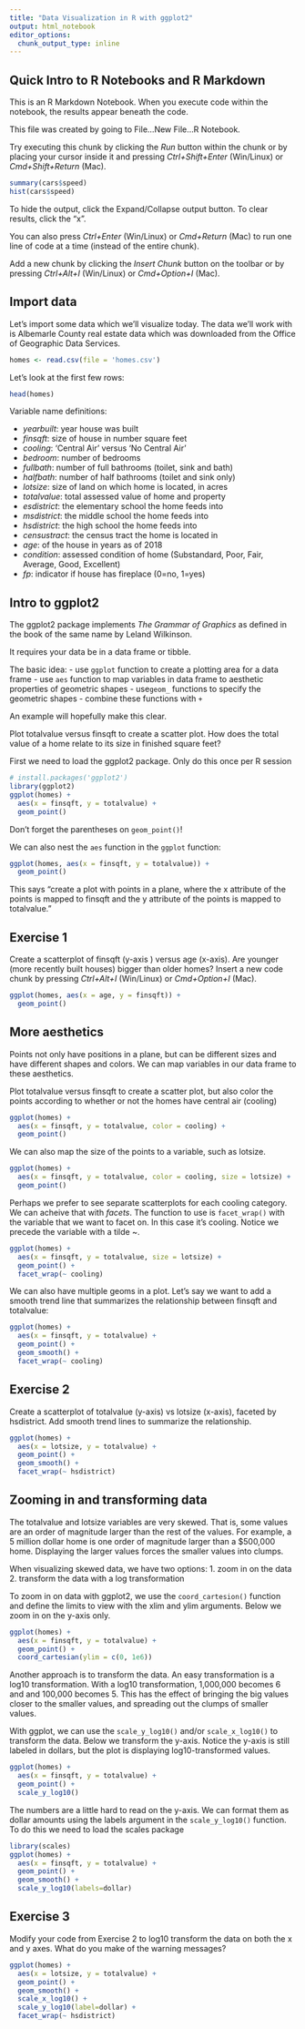 ```yaml
---
title: "Data Visualization in R with ggplot2"
output: html_notebook
editor_options: 
  chunk_output_type: inline
---
```


## Quick Intro to R Notebooks and R Markdown

This is an R Markdown Notebook. When you execute code within the notebook, the results appear beneath the code. 

This file was created by going to File...New File...R Notebook.

Try executing this chunk by clicking the *Run* button within the chunk or by placing your cursor inside it and pressing *Ctrl+Shift+Enter* (Win/Linux) or *Cmd+Shift+Return* (Mac). 

```r
summary(cars$speed)
hist(cars$speed)
```

To hide the output, click the Expand/Collapse output button. To clear results, click the "x". 

You can also press *Ctrl+Enter* (Win/Linux) or *Cmd+Return* (Mac) to run one line of code at a time (instead of the entire chunk).

Add a new chunk by clicking the *Insert Chunk* button on the toolbar or by pressing *Ctrl+Alt+I* (Win/Linux) or *Cmd+Option+I* (Mac).  


## Import data

Let's import some data which we'll visualize today. The data we'll work with is Albemarle County real estate data which was downloaded from the Office of Geographic Data Services.

```r
homes <- read.csv(file = 'homes.csv')
```

Let's look at the first few rows:

```r
head(homes)
```

Variable name definitions:

- *yearbuilt*: year house was built
- *finsqft*: size of house in number square feet
- *cooling*: 'Central Air' versus 'No Central Air'
- *bedroom*: number of bedrooms
- *fullbath*: number of full bathrooms (toilet, sink and bath)
- *halfbath*: number of half bathrooms (toilet and sink only)
- *lotsize*: size of land on which home is located, in acres
- *totalvalue*: total assessed value of home and property
- *esdistrict*: the elementary school the home feeds into
- *msdistrict*: the middle school the home feeds into
- *hsdistrict*: the high school the home feeds into
- *censustract*: the census tract the home is located in
- *age*: of the house in years as of 2018
- *condition*: assessed condition of home (Substandard, Poor, Fair, Average, Good, Excellent)
- *fp*: indicator if house has fireplace (0=no, 1=yes)


## Intro to ggplot2

The ggplot2 package implements *The Grammar of Graphics* as defined in the book of the same name by Leland Wilkinson.

It requires your data be in a data frame or tibble.

The basic idea:
- use `ggplot` function to create a plotting area for a data frame
- use `aes` function to map variables in data frame to aesthetic properties of geometric shapes
- use`geom_` functions to specify the geometric shapes
- combine these functions with `+`

An example will hopefully make this clear.

Plot totalvalue versus finsqft to create a scatter plot. How does the total value of a home relate to its size in finished square feet?

First we need to load the ggplot2 package. Only do this once per R session

```r
# install.packages('ggplot2')
library(ggplot2)
ggplot(homes) +
  aes(x = finsqft, y = totalvalue) +
  geom_point()
```

Don't forget the parentheses on `geom_point()`! 

We can also nest the `aes` function in the `ggplot` function:

```r
ggplot(homes, aes(x = finsqft, y = totalvalue)) +
  geom_point()
```

This says "create a plot with points in a plane, where the x attribute of the points is mapped to finsqft and the y attribute of the points is mapped to totalvalue."

## Exercise 1

Create a scatterplot of finsqft (y-axis ) versus age (x-axis). Are younger (more recently built houses) bigger than older homes? Insert a new code chunk by pressing *Ctrl+Alt+I* (Win/Linux) or *Cmd+Option+I* (Mac).  

```r
ggplot(homes, aes(x = age, y = finsqft)) + 
  geom_point()

```


## More aesthetics

Points not only have positions in a plane, but can be different sizes and have different shapes and colors. We can map variables in our data frame to these aesthetics. 

Plot totalvalue versus finsqft to create a scatter plot, but also color the points according to whether or not the homes have central air (cooling)

```r
ggplot(homes) +
  aes(x = finsqft, y = totalvalue, color = cooling) +
  geom_point()
```

We can also map the size of the points to a variable, such as lotsize.

```r
ggplot(homes) +
  aes(x = finsqft, y = totalvalue, color = cooling, size = lotsize) +
  geom_point()

```

Perhaps we prefer to see separate scatterplots for each cooling category. We can acheive that with *facets*. The function to use is `facet_wrap()` with the variable that we want to facet on. In this case it's cooling. Notice we precede the variable with a tilde ~.  

```r
ggplot(homes) +
  aes(x = finsqft, y = totalvalue, size = lotsize) +
  geom_point() +
  facet_wrap(~ cooling)

```

We can also have multiple geoms in a plot. Let's say we want to add a smooth trend line that summarizes the relationship between finsqft and totalvalue:

```r
ggplot(homes) +
  aes(x = finsqft, y = totalvalue) +
  geom_point() +
  geom_smooth() +
  facet_wrap(~ cooling)

```

## Exercise 2

Create a scatterplot of totalvalue (y-axis) vs lotsize (x-axis), faceted by hsdistrict. Add smooth trend lines to summarize the relationship.

```r
ggplot(homes) +
  aes(x = lotsize, y = totalvalue) +
  geom_point() +
  geom_smooth() +
  facet_wrap(~ hsdistrict)
```


## Zooming in and transforming data

The totalvalue and lotsize variables are very skewed. That is, some values are an order of magnitude larger than the rest of the values. For example, a 5 million dollar home is one order of magnitude larger than a $500,000 home. Displaying the larger values forces the smaller values into clumps. 

When visualizing skewed data, we have two options: 
1. zoom in on the data
2. transform the data with a log transformation

To zoom in on data with ggplot2, we use the `coord_cartesion()` function and define the limits to view with the xlim and ylim arguments. Below we zoom in on the y-axis only.

```r
ggplot(homes) +
  aes(x = finsqft, y = totalvalue) +
  geom_point() +
  coord_cartesian(ylim = c(0, 1e6))
```

Another approach is to transform the data. An easy transformation is a log10 transformation. With a log10 transformation, 1,000,000 becomes 6 and and 100,000 becomes 5. This has the effect of bringing the big values closer to the smaller values, and spreading out the clumps of smaller values. 

With ggplot, we can use the `scale_y_log10()` and/or `scale_x_log10()` to transform the data. Below we transform the y-axis. Notice the y-axis is still labeled in dollars, but the plot is displaying log10-transformed values.

```r
ggplot(homes) +
  aes(x = finsqft, y = totalvalue) +
  geom_point() +
  scale_y_log10()
```

The numbers are a little hard to read on the y-axis. We can format them as dollar amounts using the labels argument in the `scale_y_log10()` function. To do this we need to load the scales package

```r
library(scales)
ggplot(homes) +
  aes(x = finsqft, y = totalvalue) +
  geom_point() +
  geom_smooth() +
  scale_y_log10(labels=dollar) 

```

## Exercise 3

Modify your code from Exercise 2 to log10 transform the data on both the x and y axes. What do you make of the warning messages?

```r
ggplot(homes) +
  aes(x = lotsize, y = totalvalue) +
  geom_point() +
  geom_smooth() +
  scale_x_log10() +
  scale_y_log10(label=dollar) +
  facet_wrap(~ hsdistrict)

```


